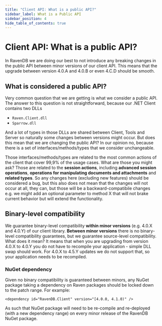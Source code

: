 ```yaml
---
title: "Client API: What is a public API?"
sidebar_label: What is a Public API
sidebar_position: 4
hide_table_of_contents: true
---
```



# Client API: What is a public API?

In RavenDB we are doing our best to not introduce any breaking changes in the public API between minor versions of our client API. This means that the upgrade between version 4.0.A and 4.0.B or even 4.C.D should be smooth.

## What is considered a public API?

Very common question that we are getting is what we consider a public API. The answer to this question is not straightforward, because our .NET Client contains two DLLs

- `Raven.Client.dll`
- `Sparrow.dll`

And a lot of types in those DLLs are shared between Client, Tools and Server so naturally some changes between versions might occur. But does this mean that we are changing the public API? In our opinion no, because there is a set of interfaces/methods/types that we consider unchangeable.

Those interfaces/methods/types are related to the most common actions of the client that cover 99,9% of the usage cases. What are those you might ask? Those are related to the **session actions**, including **advanced session operations**, **operations for manipulating documents and attachments** and **related types**. So any changes here (excluding new features) should be considered a bug, but this also does not mean that the changes will not occur at all, they can, but those will be a backward-compatibile changes e.g. we might add an optional parameter to method X that will not brake current behavior but will extend the functionality.

## Binary-level compatibility

We guarantee binary-level compatibility **within minor versions** (e.g. 4.0.X and 4.0.Y) of our client library. **Between minor versions** there is no binary-level compatibility guarantees, but we guarantee source-level compatibility. What does it mean? It means that when you are upgrading from version 4.0.X to 4.0.Y you do not have to recompile your application - simple DLL swap should work. For 4.0.X to 4.5.Y updates we do not support that, so your application needs to be recompiled.

### NuGet dependency

Given no binary compatibility is guaranteed between minors, any NuGet package taking a dependency on Raven packages should be locked down to the patch range. For example:

```
<dependency id="RavenDB.Client" version="[4.0.0, 4.1.0)" />
```

As such that NuGet package will need to be re-compile and re-deployed (with a new dependency range) on every minor release of the RavenDB NuGet package.

